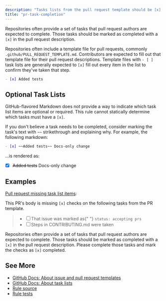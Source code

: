 ```yaml
---
description: "Tasks lists from the pull request template should be [x] filled out"
title: "pr-task-completion"
---
```



<IncludedIn rule="pr-task-completion" />

Repositories often provide a set of tasks that pull request authors are expected to complete.
Those tasks should be marked as completed with a `[x]` in the pull request description.

Repositories often include a template file for pull requests, commonly `.github/PULL_REQUEST_TEMPLATE.md`.
Contributors are expected to fill out that template file for their pull request descriptions.
Template files with `- [ ]` task lists are generally expected to `[x]` fill out every item in the list to confirm they've taken that step.

```md
- [x] Added tests
```

## Optional Task Lists

GitHub-flavored Markdown does not provide a way to indicate which task list items are optional or required.
This rule cannot statically determine which tasks must have a `[x]`.

If you don't believe a task needs to be completed, consider marking the task's text with `~~` strikethrough and explaining why.
For example, the following markdown:

```md
- [x] ~~Added tests~~ Docs-only change
```

...is rendered as:

- [x] ~~Added tests~~ Docs-only change

## Examples

[Pull request missing task list items](https://github.com/JoshuaKGoldberg/OctoGuideExamples/pull/4#issuecomment-2839280872):

<OctoGuideGitHubComment rule="pr-task-completion">
This PR's body is missing <code>[x]</code> checks on the following tasks from the PR template.

<blockquote>
	<ul>
		<li>
			<input type="checkbox"></input>That issue was marked as{" "}
			<code>status: accepting prs</code>
		</li>
		<li>
			<input type="checkbox"></input>Steps in CONTRIBUTING.md were taken
		</li>
	</ul>
</blockquote>

Repositories often provide a set of tasks that pull request authors are expected to complete.
Those tasks should be marked as completed with a <code>[x]</code> in the pull request description.
Please complete those tasks and mark the checks as <code>[x]</code> completed.

</OctoGuideGitHubComment>

## See More

- [GitHub Docs: About issue and pull request templates](https://docs.github.com/en/communities/using-templates-to-encourage-useful-issues-and-pull-requests/about-issue-and-pull-request-templates)
- [GitHub Docs: About task lists](https://docs.github.com/en/get-started/writing-on-github/working-with-advanced-formatting/about-task-lists)
- [Rule source](https://github.com/JoshuaKGoldberg/OctoGuide/blob/main/src/rules/prTaskCompletion.ts)
- [Rule tests](https://github.com/JoshuaKGoldberg/OctoGuide/blob/main/src/rules/prTaskCompletion.test.ts)
